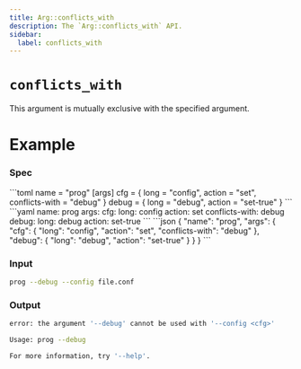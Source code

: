 ```yaml
---
title: Arg::conflicts_with
description: The `Arg::conflicts_with` API.
sidebar:
  label: conflicts_with
---
```



# `conflicts_with` <LinkButton href="https://docs.rs/clap/latest/clap/struct.Arg.html#method.conflicts_with" icon="open-book" variant="minimal"></LinkButton>

<Badge text="since 0.1.0" size="small" />

This argument is mutually exclusive with the specified argument.

# Example

### Spec

<Tabs syncKey="format">
  <TabItem label="TOML">
```toml
name = "prog"
[args]
cfg = { long = "config", action = "set", conflicts-with = "debug" }
debug = { long = "debug", action = "set-true" }
```
  </TabItem>
  <TabItem label="YAML">
```yaml
name: prog
args:
  cfg:
    long: config
    action: set
    conflicts-with: debug
  debug:
    long: debug
    action: set-true
```
  </TabItem>
  <TabItem label="JSON">
```json
{
  "name": "prog",
  "args": {
    "cfg": {
      "long": "config",
      "action": "set",
      "conflicts-with": "debug"
    },
    "debug": {
      "long": "debug",
      "action": "set-true"
    }
  }
}
```
  </TabItem>
</Tabs>

### Input

```bash
prog --debug --config file.conf
```

### Output

```bash
error: the argument '--debug' cannot be used with '--config <cfg>'

Usage: prog --debug

For more information, try '--help'.
```
